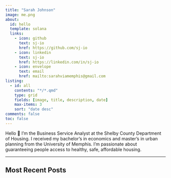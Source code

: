 ```yaml
---
title: "Sarah Johnson"
image: me.png
about:
  id: hello
  template: solana
  links:
    - icon: github
      text: sj-io
      href: https://github.com/sj-io
    - icon: linkedin
      text: sj-io
      href: https://linkedin.com/in/sj-io
    - icon: envelope
      text: email
      href: mailto:sarahviamemphis@gmail.com
listing: 
  - id: all
    contents: "*/*.qmd"
    type: grid
    fields: [image, title, description, date]
    max-items: 3
    sort: "date desc"
comments: false
toc: false
---
```


:::{#hello}
Hello 🤠
I’m the Business Service Analyst at the Shelby County Department of Housing. I received my bachelor’s in economics and master’s in urban planning from the University of Memphis. I’m passionate about guaranteeing people access to healthy, safe, affordable housing.
:::

---

## Most Recent Posts
:::{#all}
:::
